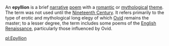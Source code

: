 An '''epyllion''' is a brief [[narrative]] [[poem]] with a [[romantic]] or [[mythological]] [[theme]]. The term was not used until the [[Nineteenth Century]].  It refers primarily to the type of erotic and mythological long elegy of which [[Ovid]] remains the master; to a lesser degree, the term includes some poems of the [[English Renaissance]], particularly those influenced by Ovid.

{{poetry-stub}}

[[pl:Epyllion]]